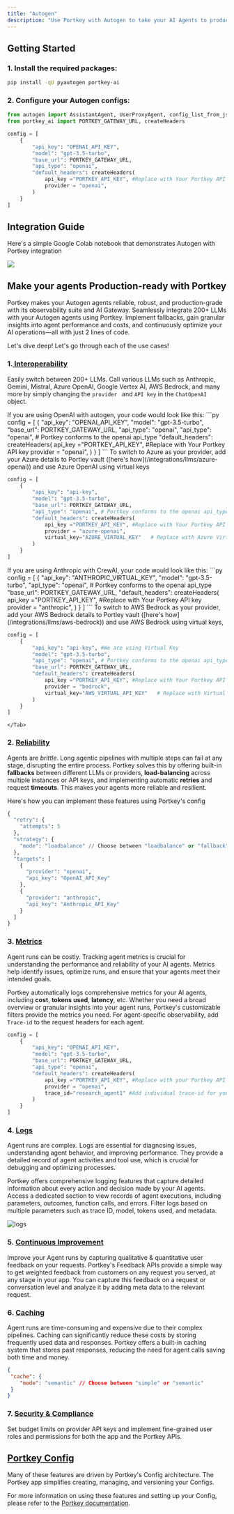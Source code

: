 ```yaml
---
title: "Autogen"
description: "Use Portkey with Autogen to take your AI Agents to production"
---
```


## Getting Started

### 1\. Install the required packages:

```sh
pip install -qU pyautogen portkey-ai
```

### **2\.**  Configure your Autogen configs:

```py
from autogen import AssistantAgent, UserProxyAgent, config_list_from_json
from portkey_ai import PORTKEY_GATEWAY_URL, createHeaders

config = [
    {
        "api_key": "OPENAI_API_KEY",
        "model": "gpt-3.5-turbo",
        "base_url": PORTKEY_GATEWAY_URL,
        "api_type": "openai",
        "default_headers": createHeaders(
            api_key ="PORTKEY_API_KEY", #Replace with Your Portkey API key
            provider = "openai",
        )
    }
]
```

## Integration Guide

Here's a simple Google Colab notebook that demonstrates Autogen with Portkey integration

[![](/images/guides/colab-badge.svg)](https://dub.sh/Autogen-docs)

## Make your agents Production-ready with Portkey

Portkey makes your Autogen agents reliable, robust, and production-grade with its observability suite and AI Gateway. Seamlessly integrate 200+ LLMs with your Autogen agents using Portkey. Implement fallbacks, gain granular insights into agent performance and costs, and continuously optimize your AI operations—all with just 2 lines of code.

Let's dive deep! Let's go through each of the use cases!

### 1.[ Interoperability](/product/ai-gateway/universal-api)

Easily switch between 200+ LLMs. Call various LLMs such as Anthropic, Gemini, Mistral, Azure OpenAI, Google Vertex AI, AWS Bedrock, and many more by simply changing the `provider ` and `API key` in the `ChatOpenAI` object.


<Tabs>
    <Tab title="OpenAI to Azure OpenAI">
    If you are using OpenAI with autogen, your code would look like this:
```py
config = [
    {
        "api_key": "OPENAI_API_KEY",
        "model": "gpt-3.5-turbo",
        "base_url": PORTKEY_GATEWAY_URL,
        "api_type": "openai",
        "api_type": "openai", # Portkey conforms to the openai api_type
        "default_headers": createHeaders(
            api_key ="PORTKEY_API_KEY", #Replace with Your Portkey API key
            provider = "openai",
        )
    }
]
```
To switch to Azure as your provider, add your Azure details to Portley vault ([here's how](/integrations/llms/azure-openai)) and use Azure OpenAI using virtual keys

```py
config = [
    {
        "api_key": "api-key",
        "model": "gpt-3.5-turbo",
        "base_url": PORTKEY_GATEWAY_URL,
        "api_type": "openai", # Portkey conforms to the openai api_type
        "default_headers": createHeaders(
            api_key ="PORTKEY_API_KEY", #Replace with Your Portkey API key
            provider = "azure-openai",
            virtual_key="AZURE_VIRTUAL_KEY"   # Replace with Azure Virtual Key
        )
    }
]
```
</Tab>
    <Tab title="Anthropic to AWS Bedrock">
If you are using Anthropic with CrewAI, your code would look like this:
```py
config = [
    {
        "api_key": "ANTHROPIC_VIRTUAL_KEY",
        "model": "gpt-3.5-turbo",
        "api_type": "openai", # Portkey conforms to the openai api_type
        "base_url": PORTKEY_GATEWAY_URL,
        "default_headers": createHeaders(
            api_key ="PORTKEY_API_KEY", #Replace with Your Portkey API key
            provider = "anthropic",
        )
    }
]
```
To switch to AWS Bedrock as your provider, add your AWS Bedrock details to Portley vault ([here's how](/integrations/llms/aws-bedrock)) and use AWS Bedrock using virtual keys,

```py
config = [
    {
        "api_key": "api-key", #We are using Virtual Key
        "model": "gpt-3.5-turbo",
        "api_type": "openai", # Portkey conforms to the openai api_type
        "base_url": PORTKEY_GATEWAY_URL,
        "default_headers": createHeaders(
            api_key ="PORTKEY_API_KEY", #Replace with Your Portkey API key
            provider = "bedrock",
            virtual_key="AWS_VIRTUAL_API_KEY"   # Replace with Virtual Key
        )
    }
]
```
    </Tab>
  </Tabs>


### 2\. [Reliability](/product/ai-gateway)

Agents are _brittle_. Long agentic pipelines with multiple steps can fail at any stage, disrupting the entire process. Portkey solves this by offering built-in **fallbacks** between different LLMs or providers, **load-balancing** across multiple instances or API keys, and implementing automatic **retries** and request **timeouts**. This makes your agents more reliable and resilient.

Here's how you can implement these features using Portkey's config



```py
{
  "retry": {
    "attempts": 5
  },
  "strategy": {
    "mode": "loadbalance" // Choose between "loadbalance" or "fallback"
  },
  "targets": [
    {
      "provider": "openai",
      "api_key": "OpenAI_API_Key"
    },
    {
      "provider": "anthropic",
      "api_key": "Anthropic_API_Key"
    }
  ]
}
```

### 3\. [Metrics](/product/observability)

Agent runs can be costly. Tracking agent metrics is crucial for understanding the performance and reliability of your AI agents. Metrics help identify issues, optimize runs, and ensure that your agents meet their intended goals.

Portkey automatically logs comprehensive metrics for your AI agents, including **cost**, **tokens used**, **latency**, etc. Whether you need a broad overview or granular insights into your agent runs, Portkey's customizable filters provide the metrics you need. For agent-specific observability, add `Trace-id` to the request headers for each agent.



```py
config = [
    {
        "api_key": "OPENAI_API_KEY",
        "model": "gpt-3.5-turbo",
        "base_url": PORTKEY_GATEWAY_URL,
        "api_type": "openai",
        "default_headers": createHeaders(
            api_key ="PORTKEY_API_KEY", #Replace with your Portkey API key
            provider = "openai",
            trace_id="research_agent1" #Add individual trace-id for your agent
        )
    }
]
```

### 4\. [Logs](/product/observability/logs)

Agent runs are complex. Logs are essential for diagnosing issues, understanding agent behavior, and improving performance. They provide a detailed record of agent activities and tool use, which is crucial for debugging and optimizing processes.

Portkey offers comprehensive logging features that capture detailed information about every action and decision made by your AI agents. Access a dedicated section to view records of agent executions, including parameters, outcomes, function calls, and errors. Filter logs based on multiple parameters such as trace ID, model, tokens used, and metadata.

<Frame>
<img src="/images/autogen/autogen-2.gif" alt="logs" />
</Frame>

### 5\. [Continuous Improvement](/product/observability/feedback)

Improve your Agent runs by capturing qualitative & quantitative user feedback on your requests. Portkey's Feedback APIs provide a simple way to get weighted feedback from customers on any request you served, at any stage in your app. You can capture this feedback on a request or conversation level and analyze it by adding meta data to the relevant request.

### 6\. [Caching](/product/ai-gateway/cache-simple-and-semantic)

Agent runs are time-consuming and expensive due to their complex pipelines. Caching can significantly reduce these costs by storing frequently used data and responses. Portkey offers a built-in caching system that stores past responses, reducing the need for agent calls saving both time and money.



```json
{
 "cache": {
    "mode": "semantic" // Choose between "simple" or "semantic"
 }
}
```

### 7\. [Security & Compliance](/product/enterprise-offering/security-portkey)

Set budget limits on provider API keys and implement fine-grained user roles and permissions for both the app and the Portkey APIs.


## [Portkey Config](/product/ai-gateway/configs)

Many of these features are driven by Portkey's Config architecture. The Portkey app simplifies creating, managing, and versioning your Configs.

For more information on using these features and setting up your Config, please refer to the [Portkey documentation](https://docs.portkey.ai).
